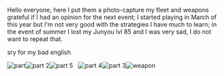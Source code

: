 Hello everyone, here I put them a photo-capture my fleet and weapons grateful if I had an opinion for the next event; I started playing in March of this year but I'm not very good with the strategies I have much to learn; in the event of summer I lost my Junyou lvl 85 and I was very sad, I do not want to repeat that.

sry for my bad english

[[File:Aaa.png|frame|left|part ]][[File:Part_2.png|frame|left|part 2]][[File:Sdsd.png|frame|left|part 5]]
 
[[File:Hj.png|frame|left|part 4]][[File:Asdaddaa.png|frame|left|part 3]][[File:Asdaddada.png|frame|left|weapon]]<ac_metadata title="check my fleet plz"> </ac_metadata>